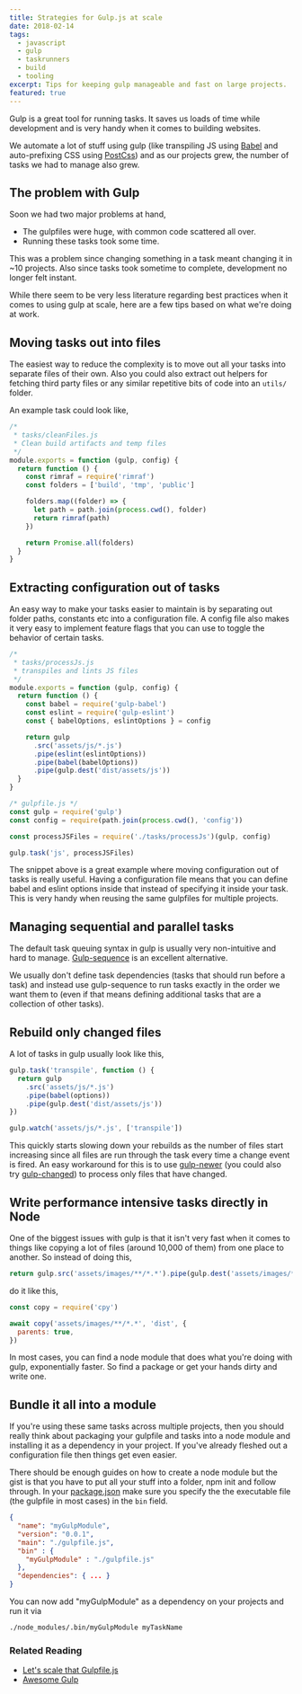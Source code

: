 ```yaml
---
title: Strategies for Gulp.js at scale
date: 2018-02-14
tags:
  - javascript
  - gulp
  - taskrunners
  - build
  - tooling
excerpt: Tips for keeping gulp manageable and fast on large projects.
featured: true
---
```


Gulp is a great tool for running tasks. It saves us loads of time while development and is very handy when it comes to building websites.

We automate a lot of stuff using gulp (like transpiling JS using [Babel](https://babeljs.io/) and auto-prefixing CSS using [PostCss](http://postcss.org/)) and as our projects grew, the number of tasks we had to manage also grew.

## The problem with Gulp

Soon we had two major problems at hand,

- The gulpfiles were huge, with common code scattered all over.
- Running these tasks took some time.

This was a problem since changing something in a task meant changing it in ~10 projects. Also since tasks took sometime to complete, development no longer felt instant.

While there seem to be very less literature regarding best practices when it comes to using gulp at scale, here are a few tips based on what we're doing at work.

## Moving tasks out into files

The easiest way to reduce the complexity is to move out all your tasks into separate files of their own. Also you could also extract out helpers for fetching third party files or any similar repetitive bits of code into an `utils/` folder.

An example task could look like,

```javascript
/*
 * tasks/cleanFiles.js
 * Clean build artifacts and temp files
 */
module.exports = function (gulp, config) {
  return function () {
    const rimraf = require('rimraf')
    const folders = ['build', 'tmp', 'public']

    folders.map((folder) => {
      let path = path.join(process.cwd(), folder)
      return rimraf(path)
    })

    return Promise.all(folders)
  }
}
```

## Extracting configuration out of tasks

An easy way to make your tasks easier to maintain is by separating out folder paths, constants etc into a configuration file. A config file also makes it very easy to implement feature flags that you can use to toggle the behavior of certain tasks.

```javascript
/*
 * tasks/processJs.js
 * transpiles and lints JS files
 */
module.exports = function (gulp, config) {
  return function () {
    const babel = require('gulp-babel')
    const eslint = require('gulp-eslint')
    const { babelOptions, eslintOptions } = config

    return gulp
      .src('assets/js/*.js')
      .pipe(eslint(eslintOptions))
      .pipe(babel(babelOptions))
      .pipe(gulp.dest('dist/assets/js'))
  }
}

/* gulpfile.js */
const gulp = require('gulp')
const config = require(path.join(process.cwd(), 'config'))

const processJSFiles = require('./tasks/processJs')(gulp, config)

gulp.task('js', processJSFiles)
```

The snippet above is a great example where moving configuration out of tasks is really useful. Having a configuration file means that you can define babel and eslint options inside that instead of specifying it inside your task. This is very handy when reusing the same gulpfiles for multiple projects.

## Managing sequential and parallel tasks

The default task queuing syntax in gulp is usually very non-intuitive and hard to manage. [Gulp-sequence](https://www.npmjs.com/package/gulp-sequence) is an excellent alternative.

We usually don't define task dependencies (tasks that should run before a task) and instead use gulp-sequence to run tasks exactly in the order we want them to (even if that means defining additional tasks that are a collection of other tasks).

## Rebuild only changed files

A lot of tasks in gulp usually look like this,

```javascript
gulp.task('transpile', function () {
  return gulp
    .src('assets/js/*.js')
    .pipe(babel(options))
    .pipe(gulp.dest('dist/assets/js'))
})

gulp.watch('assets/js/*.js', ['transpile'])
```

This quickly starts slowing down your rebuilds as the number of files start increasing since all files are run through the task every time a change event is fired. An easy workaround for this is to use [gulp-newer](https://www.npmjs.com/package/gulp-newer) (you could also try [gulp-changed](https://github.com/sindresorhus/gulp-changed)) to process only files that have changed.

## Write performance intensive tasks directly in Node

One of the biggest issues with gulp is that it isn't very fast when it comes to things like copying a lot of files (around 10,000 of them) from one place to another. So instead of doing this,

```javascript
return gulp.src('assets/images/**/*.*').pipe(gulp.dest('assets/images/**/*.*'))
```

do it like this,

```javascript
const copy = require('cpy')

await copy('assets/images/**/*.*', 'dist', {
  parents: true,
})
```

In most cases, you can find a node module that does what you're doing with gulp, exponentially faster. So find a package or get your hands dirty and write one.

## Bundle it all into a module

If you're using these same tasks across multiple projects, then you should really think about packaging your gulpfile and tasks into a node module and installing it as a dependency in your project. If you've already fleshed out a configuration file then things get even easier.

There should be enough guides on how to create a node module but the gist is that you have to put all your stuff into a folder, npm init and follow through. In your [package.json](https://docs.npmjs.com/files/package.json#bin) make sure you specify the the executable file (the gulpfile in most cases) in the `bin` field.

```json
{
  "name": "myGulpModule",
  "version": "0.0.1",
  "main": "./gulpfile.js",
  "bin" : {
    "myGulpModule" : "./gulpfile.js"
  },
  "dependencies": { ... }
}
```

You can now add "myGulpModule" as a dependency on your projects and run it via

```bash
./node_modules/.bin/myGulpModule myTaskName
```

### Related Reading

- [Let's scale that Gulpfile.js](http://www.drinchev.com/blog/let-s-scale-that-gulpfile-js/)
- [Awesome Gulp](https://github.com/alferov/awesome-gulp)
